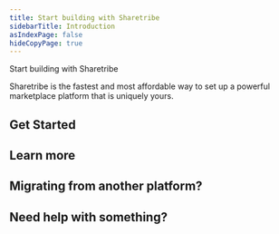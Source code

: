 ```yaml
---
title: Start building with Sharetribe
sidebarTitle: Introduction
asIndexPage: false
hideCopyPage: true
---
```



<StyledHeader>Start building with Sharetribe</StyledHeader>

Sharetribe is the fastest and most affordable way to set up a powerful marketplace platform that is uniquely yours.

## Get Started

<CustomCards>
<CustomCard title={'Install the template'} description={'Install the Sharetribe Web Template and start customizing.'} href={'/introduction/getting-started-with-web-template'} />

<CustomCard title="API Reference" description="Explore our API documentation with detailed endpoints, request formats, and response examples." href="https://www.sharetribe.com/api-reference" />
<CustomCard title="Create an account" description="Learn how to customize and configure your marketplace with themes, plugins, and advanced settings for optimal performance." href="./configuration" />
</CustomCards>

## Learn more

<CustomCards>
<CustomCard title={'Best Practices'} description={'Discover proven strategies and recommendations for building scalable, maintainable marketplace applications with optimal user experience.'} href={'/best-practices'} />

<CustomCard title="Tutorials" description="Follow hands-on tutorials and explore real-world examples to master advanced features and implementation patterns." href="./tutorial" />
<CustomCard title="Developer blog" description="Find solutions to common issues and learn debugging techniques to resolve problems quickly and efficiently." href="https://www.sharetribe.com/developer-blog" />
</CustomCards>

## Migrating from another platform?

<Cards num={1}>
  <Cards.Card
    arrow
    title="Migrate from another platform"
    href="/how-to/migrations/migrating-from-outside-sharetribe"
  />
</Cards>

## Need help with something?

<Cards num={1}>
  <Cards.Card
    arrow
    title="Reach out to our support"
    href="mailto:hello@sharetribe.com"
  />
</Cards>
